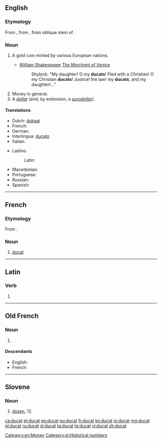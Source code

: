==English==

===Etymology===
From {{etyl|fro}} {{term|ducat|lang=fro}}, from {{etyl|ML.}} {{term|ducatus|lang=la}}, from oblique stem of {{term|dux||duke; leader|lang=la}}.

===Noun===
{{wikipedia}}
{{en-noun}}

# {{historical}} A gold coin minted by various European nations.
#* [[w:William Shakespeare|William Shakespeare]] ''[[w:The Merchant of Venice|The Merchant of Venice]]''
#*: Shylock: "My daughter! O my '''ducats'''! Fled with a Christian! O my Christian '''ducats'''! Justice! the law! my '''ducats''', and my daughter!..."
# Money in general.
# A ''[[dollar]]'' (and, by extension, ''a [[euro|eurodollar]]'').

====Translations====
{{trans-top|historical gold coin}}
* Dutch: [[dukaat]] {{m}}
* French: {{t+|fr|ducat|m}}
* German: {{t-|de|Dukat|m}}
* Interlingua: [[ducato]]
* Italian: {{t+|it|ducato}}
{{trans-mid}}
* Ladino:
*: Latin: {{tø|lad|dukado|m}}
* Macedonian: {{t-|mk|дукат|m|tr=dúkat}}
* Portuguese: {{t|pt|ducado|m}}
* Russian: {{t+|ru|дукат|m|tr=dukát}}
* Spanish: {{t+|es|ducado|m}}
{{trans-bottom}}

[[Category:en:Money]]

----

==French==

===Etymology===
From {{etyl|it|fr}} {{term|ducato|lang=it}}.

===Noun===
{{fr-noun|m}}

# [[#English|ducat]]

----

==Latin==

===Verb===
{{la-verb-form|dūcat}}

# {{conjugation of|duco|dūcō|3|s|pres|act|sub|lang=la}}

----

==Old French==

===Noun===
{{fro-noun|m|ducatz|ducatz}}

# {{l|en|ducat}} {{gloss|historical coin}}

====Descendants====
* English: {{l|en|ducat}} {{qualifier|borrowed}}
* French: {{l|fr|ducat}}

----

==Slovene==

===Noun===
{{sl-noun|mi}}

# [[dozen]], 12.

[[Category:sl:Historical numbers]]

[[ca:ducat]]
[[et:ducat]]
[[eo:ducat]]
[[eu:ducat]]
[[fr:ducat]]
[[ko:ducat]]
[[io:ducat]]
[[mg:ducat]]
[[pl:ducat]]
[[ru:ducat]]
[[sl:ducat]]
[[ta:ducat]]
[[te:ducat]]
[[vi:ducat]]
[[zh:ducat]]